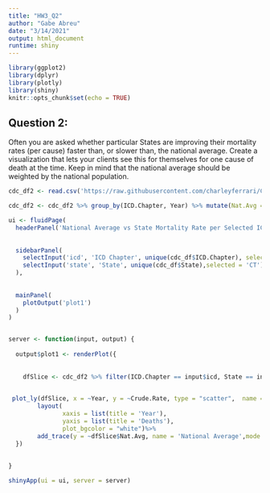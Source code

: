 ```yaml
---
title: "HW3_Q2"
author: "Gabe Abreu"
date: "3/14/2021"
output: html_document
runtime: shiny
---
```


```r
library(ggplot2)
library(dplyr)
library(plotly)
library(shiny)
knitr::opts_chunk$set(echo = TRUE)
```

## Question 2:

Often you are asked whether particular States are improving their mortality rates (per cause)
faster than, or slower than, the national average. Create a visualization that lets your clients
see this for themselves for one cause of death at the time. Keep in mind that the national
average should be weighted by the national population.

```r

cdc_df2 <- read.csv('https://raw.githubusercontent.com/charleyferrari/CUNY_DATA_608/master/module3/data/cleaned-cdc-mortality-1999-2010-2.csv')

```


```r
cdc_df2 <- cdc_df2 %>% group_by(ICD.Chapter, Year) %>% mutate(Nat.Avg = sum(Deaths)/sum(Population) * 10^5)

```


```r
ui <- fluidPage(
  headerPanel('National Average vs State Mortality Rate per Selected ICD'),
  
  
  sidebarPanel(
    selectInput('icd', 'ICD Chapter', unique(cdc_df$ICD.Chapter), selected = 'Neoplasms'),
    selectInput('state', 'State', unique(cdc_df$State),selected = 'CT')
  ),
  
  
  mainPanel(
    plotOutput('plot1')
  )
)


server <- function(input, output) {
  
  output$plot1 <- renderPlot({
    
    
    dfSlice <- cdc_df2 %>% filter(ICD.Chapter == input$icd, State == input$state)

  
 plot_ly(dfSlice, x = ~Year, y = ~Crude.Rate, type = "scatter",  name = input$state, mode = "markers", source = "subset") %>%
        layout(
               xaxis = list(title = 'Year'),
               yaxis = list(title = 'Deaths'),
               plot_bgcolor = "white")%>%
        add_trace(y = ~dfSlice$Nat.Avg, name = 'National Average',mode = 'markers')
  })
  
  
}

shinyApp(ui = ui, server = server)

```